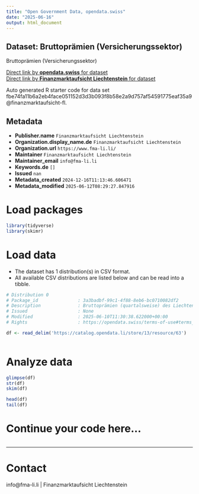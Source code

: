 ```yaml
---
title: "Open Government Data, opendata.swiss"
date: "2025-06-16"
output: html_document
---
```


## Dataset: Bruttoprämien (Versicherungssektor)

Bruttoprämien (Versicherungssektor)

[Direct link by **opendata.swiss** for dataset](https://opendata.swiss/de/dataset/bruttopramien-versicherungssektor)<br>
[Direct link by **Finanzmarktaufsicht Liechtenstein** for dataset]()

Auto generated R starter code for data set fbe74fa11b6a2eb4face051152d3d3b093f8b58e2a9d757af54591775eaf35a9@finanzmarktaufsicht-fl.

## Metadata

- **Publisher.name** `Finanzmarktaufsicht Liechtenstein`
- **Organization.display_name.de** `Finanzmarktaufsicht Liechtenstein`
- **Organization.url** `https://www.fma-li.li/`
- **Maintainer** `Finanzmarktaufsicht Liechtenstein`
- **Maintainer_email** `info@fma-li.li`
- **Keywords.de** `[]`
- **Issued** `nan`
- **Metadata_created** `2024-12-16T11:13:46.606471`
- **Metadata_modified** `2025-06-12T08:29:27.847916`


# Load packages

```r

library(tidyverse)
library(skimr)

```

# Load data

-   The dataset has 1 distribution(s) in CSV format.
-   All available CSV distributions are listed below and can be read into a tibble.

```r

# Distribution 0
# Package_id               : 3a3badbf-99c1-4f88-8eb6-bc0710082df2
# Description              : Bruttoprämien (quartalsweise) des Liechtensteiner Versicherungssektors in CHF
# Issued                   : None
# Modified                 : 2025-06-10T11:30:38.622000+00:00
# Rights                   : https://opendata.swiss/terms-of-use#terms_by

df <- read_delim('https://catalog.opendata.li/store/13/resource/63')



```

# Analyze data

```r

glimpse(df)
str(df)
skim(df)

head(df)
tail(df)

```

# Continue your code here...

```r

```

------------------------------------------------------------------------

# Contact

info@fma-li.li | Finanzmarktaufsicht Liechtenstein
